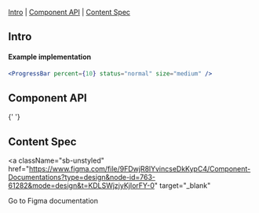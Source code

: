 

<Meta of={ProgressBarStories} />

<Title>ProgressBar</Title>

[Intro](#Intro) | [Component API](#ComponentAPI) | [Content Spec](#ContentSpec)

## Intro <a id="Intro" />

<Canvas of={ProgressBarStories.ProgressBar} sourceState="none" />

#### Example implementation

```jsx
<ProgressBar percent={10} status="normal" size="medium" />
```

## Component API <a id="ComponentAPI" />

<ArgTypes of={ProgressBarStories.ProgressBar} sort="requiredFirst" />{' '}

## Content Spec <a id="ContentSpec" />

<a
  className="sb-unstyled"
  href="https://www.figma.com/file/9FDwjR8lYvincseDkKypC4/Component-Documentations?type=design&node-id=763-61282&mode=design&t=KDLSWjzjyKjIorFY-0"
  target="_blank"
>
  Go to Figma documentation
</a>
